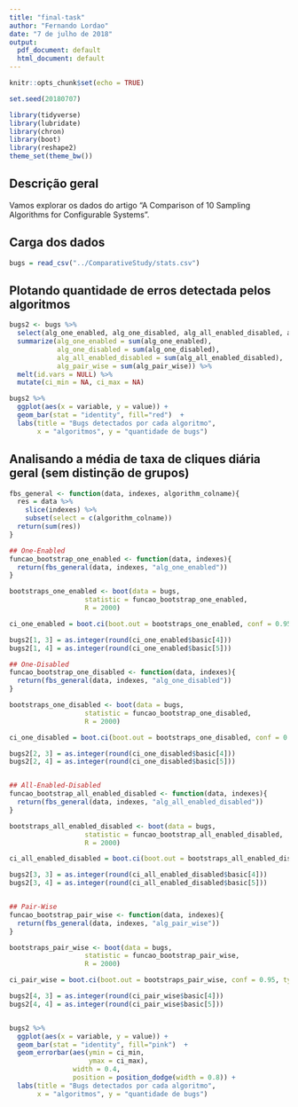 ```yaml
---
title: "final-task"
author: "Fernando Lordao"
date: "7 de julho de 2018"
output:
  pdf_document: default
  html_document: default
---
```


```r
knitr::opts_chunk$set(echo = TRUE)
```

```r
set.seed(20180707)
```

```r
library(tidyverse)
library(lubridate)
library(chron)
library(boot)
library(reshape2)
theme_set(theme_bw())
```

## Descrição geral

Vamos explorar os dados do artigo "A Comparison of 10 Sampling Algorithms for Configurable Systems".


## Carga dos dados

```r
bugs = read_csv("../ComparativeStudy/stats.csv")
```

## Plotando quantidade de erros detectada pelos algoritmos

```r
bugs2 <- bugs %>% 
  select(alg_one_enabled, alg_one_disabled, alg_all_enabled_disabled, alg_pair_wise) %>% 
  summarize(alg_one_enabled = sum(alg_one_enabled),
            alg_one_disabled = sum(alg_one_disabled),
            alg_all_enabled_disabled = sum(alg_all_enabled_disabled),
            alg_pair_wise = sum(alg_pair_wise)) %>% 
  melt(id.vars = NULL) %>% 
  mutate(ci_min = NA, ci_max = NA)

bugs2 %>% 
  ggplot(aes(x = variable, y = value)) +
  geom_bar(stat = "identity", fill="red")  +
  labs(title = "Bugs detectados por cada algoritmo",
       x = "algoritmos", y = "quantidade de bugs")
```


## Analisando a média de taxa de cliques diária geral (sem distinção de grupos)

```r

fbs_general <- function(data, indexes, algorithm_colname){
  res = data %>% 
    slice(indexes) %>% 
    subset(select = c(algorithm_colname))
  return(sum(res))
}

## One-Enabled
funcao_bootstrap_one_enabled <- function(data, indexes){
  return(fbs_general(data, indexes, "alg_one_enabled"))
}

bootstraps_one_enabled <- boot(data = bugs, 
                   statistic = funcao_bootstrap_one_enabled,
                   R = 2000)

ci_one_enabled = boot.ci(boot.out = bootstraps_one_enabled, conf = 0.95, type = "basic")

bugs2[1, 3] = as.integer(round(ci_one_enabled$basic[4]))
bugs2[1, 4] = as.integer(round(ci_one_enabled$basic[5]))

## One-Disabled
funcao_bootstrap_one_disabled <- function(data, indexes){
  return(fbs_general(data, indexes, "alg_one_disabled"))
}

bootstraps_one_disabled <- boot(data = bugs, 
                   statistic = funcao_bootstrap_one_disabled,
                   R = 2000)

ci_one_disabled = boot.ci(boot.out = bootstraps_one_disabled, conf = 0.95, type = "basic")

bugs2[2, 3] = as.integer(round(ci_one_disabled$basic[4]))
bugs2[2, 4] = as.integer(round(ci_one_disabled$basic[5]))


## All-Enabled-Disabled
funcao_bootstrap_all_enabled_disabled <- function(data, indexes){
  return(fbs_general(data, indexes, "alg_all_enabled_disabled"))
}

bootstraps_all_enabled_disabled <- boot(data = bugs, 
                   statistic = funcao_bootstrap_all_enabled_disabled,
                   R = 2000)

ci_all_enabled_disabled = boot.ci(boot.out = bootstraps_all_enabled_disabled, conf = 0.95, type = "basic")

bugs2[3, 3] = as.integer(round(ci_all_enabled_disabled$basic[4]))
bugs2[3, 4] = as.integer(round(ci_all_enabled_disabled$basic[5]))


## Pair-Wise
funcao_bootstrap_pair_wise <- function(data, indexes){
  return(fbs_general(data, indexes, "alg_pair_wise"))
}

bootstraps_pair_wise <- boot(data = bugs, 
                   statistic = funcao_bootstrap_pair_wise,
                   R = 2000)

ci_pair_wise = boot.ci(boot.out = bootstraps_pair_wise, conf = 0.95, type = "basic")

bugs2[4, 3] = as.integer(round(ci_pair_wise$basic[4]))
bugs2[4, 4] = as.integer(round(ci_pair_wise$basic[5]))


bugs2 %>% 
  ggplot(aes(x = variable, y = value)) +
  geom_bar(stat = "identity", fill="pink")  +
  geom_errorbar(aes(ymin = ci_min,
                    ymax = ci_max), 
                width = 0.4, 
                position = position_dodge(width = 0.8)) +
  labs(title = "Bugs detectados por cada algoritmo",
       x = "algoritmos", y = "quantidade de bugs")
```
